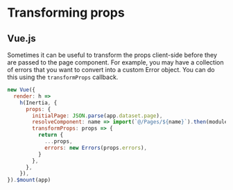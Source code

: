 

# Transforming props

## Vue.js

Sometimes it can be useful to transform the props client-side before they are passed to the page component. For example, you may have a collection of errors that you want to convert into a custom Error object. You can do this using the `transformProps` callback.

```js
new Vue({
  render: h =>
    h(Inertia, {
      props: {
        initialPage: JSON.parse(app.dataset.page),
        resolveComponent: name => import(`@/Pages/${name}`).then(module => module.default),
        transformProps: props => {
          return {
            ...props,
            errors: new Errors(props.errors),
          }
        },
      },
    }),
}).$mount(app)
```
